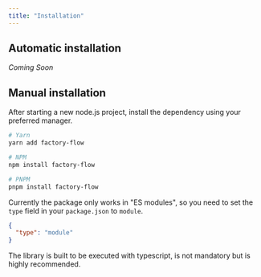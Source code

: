 ```yaml
---
title: "Installation"
---
```


## Automatic installation

<i>Coming Soon</i>

## Manual installation

After starting a new node.js project, install the dependency using your preferred manager.

```bash
# Yarn
yarn add factory-flow

# NPM
npm install factory-flow

# PNPM
pnpm install factory-flow
```

Currently the package only works in "ES modules", so you need to set the `type` field in your `package.json` to `module`.

```json
{
  "type": "module"
}
```

The library is built to be executed with typescript, is not mandatory but is highly recommended.